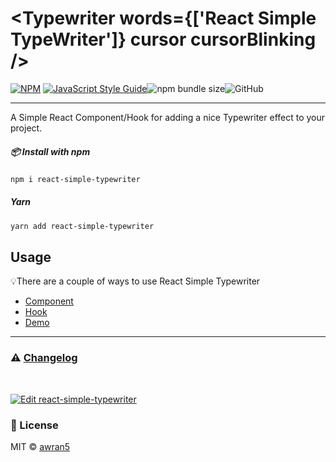 
<Meta title='Introduction' />

# <Typewriter words={['React Simple TypeWriter']} cursor cursorBlinking />

[![NPM](https://img.shields.io/npm/v/react-simple-typewriter.svg)](https://www.npmjs.com/package/react-simple-typewriter) [![JavaScript Style Guide](https://img.shields.io/badge/code_style-standard-brightgreen.svg)](https://standardjs.com)![npm bundle size](https://img.shields.io/bundlephobia/min/react-simple-typewriter)![GitHub](https://img.shields.io/github/license/awran5/react-simple-typewriter)

---

A Simple React Component/Hook for adding a nice Typewriter effect to your project.

##### 📦 Install with npm

```sh
npm i react-simple-typewriter
```

##### Yarn

```sh
yarn add react-simple-typewriter
```

## Usage

💡There are a couple of ways to use React Simple Typewriter

- [Component](?path=/story/usage-component--page)
- [Hook](?path=/story/usage-hook--page)
- [Demo](?path=/story/examples-typewriter--example)

---

### ⚠️ [Changelog](?path=/story/changelog--page)

<br />

[![Edit react-simple-typewriter](https://codesandbox.io/static/img/play-codesandbox.svg)](https://codesandbox.io/s/react-simple-typewriter-uj8ix?fontsize=14&hidenavigation=1&theme=dark)

### 📝 License

MIT © [awran5](https://github.com/awran5/)
